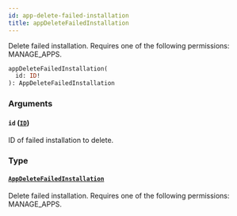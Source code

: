 ```yaml
---
id: app-delete-failed-installation
title: appDeleteFailedInstallation
---
```



Delete failed installation. Requires one of the following permissions: MANAGE_APPS.

```graphql
appDeleteFailedInstallation(
  id: ID!
): AppDeleteFailedInstallation
```


### Arguments

#### `id` ([`ID`](../../../developer/api-reference/scalars/id))

ID of failed installation to delete.


### Type

#### [`AppDeleteFailedInstallation`](../../../developer/api-reference/objects/app-delete-failed-installation) 

Delete failed installation. Requires one of the following permissions: MANAGE_APPS.




